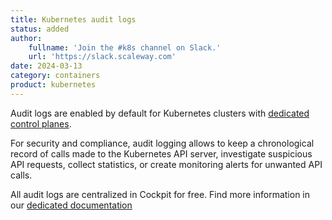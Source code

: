 ```yaml
---
title: Kubernetes audit logs
status: added
author:
    fullname: 'Join the #k8s channel on Slack.'
    url: 'https://slack.scaleway.com'
date: 2024-03-13
category: containers
product: kubernetes
---
```


Audit logs are enabled by default for Kubernetes clusters with [dedicated control planes](/containers/kubernetes/reference-content/kubernetes-control-plane-offers/). 

For security and compliance, audit logging allows to keep a chronological record of calls made to the Kubernetes API server, investigate suspicious API requests, collect statistics, or create monitoring alerts for unwanted API calls. 

All audit logs are centralized in Cockpit for free. 
Find more information in our [dedicated documentation](/containers/kubernetes/how-to/access-audit-logs/)



